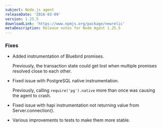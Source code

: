 ```yaml
---
subject: Node.js agent
releaseDate: '2016-03-09'
version: 1.25.5
downloadLink: 'https://www.npmjs.org/package/newrelic'
metaDescription: Release notes for Node Agent 1.25.5
---
```


### Fixes

* Added instrumentation of Bluebird promises.

  Previously, the transaction state could get lost when multiple promises resolved close to each other.
* Fixed issue with PostgreSQL native instrumentation.

  Previously, calling `require('pg').native` more than once was causing the agent to crash.
* Fixed issue with hapi instrumentation not returning value from Server.connection().
* Various improvements to tests to make them more stable.
